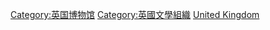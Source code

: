 [[Category:英国博物馆|Category:英国博物馆]]
[[Category:英國文學組織|Category:英國文學組織]]
[[Category:各国文学博物馆|United Kingdom]]